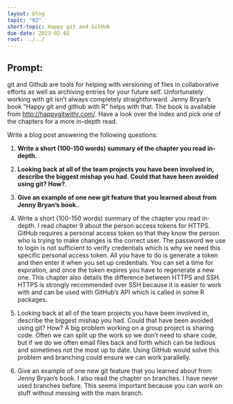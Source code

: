 ```yaml
---
layout: blog
topic: "02"
short-topic: Happy git and GitHub
due-date: 2023-02-02
root: ../../
---
```


## Prompt:

git and Github are tools for helping with versioning of files in collaborative efforts as well as archiving entries for your future self. 
Unfortunately working with git isn't always completely straightforward. 
Jenny Bryan's book "Happy git and github with R" helps with that. The book is available from [http://happygitwithr.com/](http://happygitwithr.com/). Have a look over the index and pick one of the chapters for a more in-depth read.

Write a blog post answering the following questions: 

1. **Write a short (100-150 words) summary of the chapter you read in-depth.**
2. **Looking back at all of the team projects you have been involved in, describe the biggest mishap you had. Could that have been avoided using git? How?**. 
3. **Give an example of one new git feature that you learned about from Jenny Bryan's book.**.

1.	Write a short (100-150 words) summary of the chapter you read in-depth.
I read chapter 9 about the person access tokens for HTTPS. GitHub requires a personal access token so that they know the person who is trying to make changes is the correct user. The password we use to login is not sufficient to verify credentials which is why we need this specific personal access token. All you have to do is generate a token and then enter it when you set up credentials. You can set a time for expiration, and once the token expires you have to regenerate a new one. This chapter also details the difference between HTTPS and SSH. HTTPS is strongly recommended over SSH because it is easier to work with and can be used with GitHub’s API which is called in some R packages. 

2.	Looking back at all of the team projects you have been involved in, describe the biggest mishap you had. Could that have been avoided using git? How?
A big problem working on a group project is sharing code. Often we can split up the work so we don’t need to share code, but if we do we often email files back and forth which can be tedious and sometimes not the most up to date. Using GitHub would solve this problem and branching could ensure we can work parallelly. 

3.	Give an example of one new git feature that you learned about from Jenny Bryan’s book.
I also read the chapter on branches. I have never used branches before. This seems important because you can work on stuff without messing with the main branch. 



